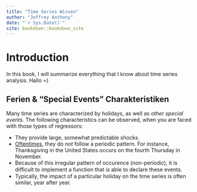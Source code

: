 ```yaml
--- 
title: "Time Series Wissen"
author: "Joffrey Anthony"
date: "`r Sys.Date()`"
site: bookdown::bookdown_site
---
```


# Introduction

In this book, I will summarize everything that I know about time series analysis. Hallo =)

## Ferien &amp; "Special Events" Charakteristiken

Many time series are characterized by holidays, as well as *other special events*. The following characteristics can be observed, when you are faced with those types of regressors:

- They provide large, somewhat predictable shocks.
- <u>Oftentimes</u>, they do *not* follow a periodic pattern. For instance, Thanksgiving in the United States occurs on the fourth Thursday in November.
- Because of this irregular pattern of occurence (non-periodic), it is diﬃcult to implement a function that is able to declare these events.
- Typically, the impact of a particular holiday on the time series is often similar, year after year.